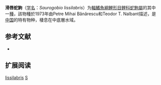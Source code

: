 {{Speciesbox
| name = 滑唇蛇鮈
| status = NE
| status_system = IUCN3.1
| image = 
| genus = Saurogobio
| species = lissilabris
| authority = Banarescu & Nalbant, 1973
| synonyms = *''Saurogobio lissilabri''<br /><small>Banarescu & Nalbant, 1973</small>
}}

'''滑唇蛇鮈'''（[[学名|学名]]：''Saurogobio lissilabris''）为[[輻鰭魚綱|輻鰭魚綱]][[鯉形目|鯉形目]][[鲤科|鲤科]][[蛇鮈屬|蛇鮈屬]]的其中一[[種|種]]，該物種於1973年由Petre Mihai Bănărescu和Teodor T. Nalbant描述，是[[中国|中国]]的特有物种，棲息在中底層水域。

== 参考文献 ==
*{{FishBase_species|genus=Saurogobio|species=lissilabris|year=2011|month=12}}

== 扩展阅读 ==
{{refbegin}}
{{wikispecies-inline|Saurogobio lissilabris|滑唇蛇鮈}}
{{refend}}
{{Taxonbar|from=Q6417813}}

[[Category:蛇鮈屬|lissilabris]]
[[Category:1973年描述的鱼类|S]]


{{鯉形目小作品}}